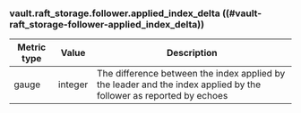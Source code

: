### vault.raft_storage.follower.applied_index_delta ((#vault-raft_storage-follower-applied_index_delta))

Metric type | Value   | Description
----------- | ------- | -----------
gauge       | integer | The difference between the index applied by the leader and the index applied by the follower as reported by echoes